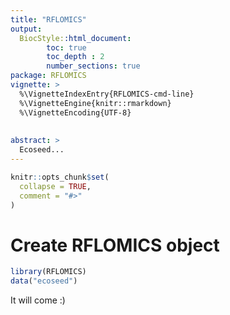 ```yaml
---
title: "RFLOMICS"
output: 
  BiocStyle::html_document:
        toc: true
        toc_depth : 2
        number_sections: true
package: RFLOMICS
vignette: >
  %\VignetteIndexEntry{RFLOMICS-cmd-line}
  %\VignetteEngine{knitr::rmarkdown}
  %\VignetteEncoding{UTF-8}
 
 
abstract: > 
  Ecoseed...
---
```

 

```r
knitr::opts_chunk$set(
  collapse = TRUE,
  comment = "#>"
)
```

# Create RFLOMICS object

```r
library(RFLOMICS)
data("ecoseed")
```

It will come :)